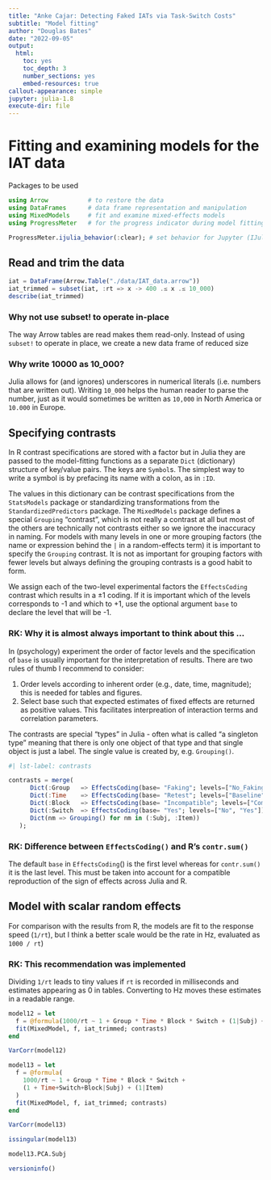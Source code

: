 ```yaml
---
title: "Anke Cajar: Detecting Faked IATs via Task-Switch Costs"
subtitle: "Model fitting"
author: "Douglas Bates"
date: "2022-09-05"
output:
  html:
    toc: yes
    toc_depth: 3
    number_sections: yes
    embed-resources: true
callout-appearance: simple
jupyter: julia-1.8
execute-dir: file
---
```


# Fitting and examining models for the IAT data

Packages to be used

```julia
using Arrow           # to restore the data
using DataFrames      # data frame representation and manipulation
using MixedModels     # fit and examine mixed-effects models
using ProgressMeter   # for the progress indicator during model fitting

ProgressMeter.ijulia_behavior(:clear); # set behavior for Jupyter (IJulia)
```

## Read and trim the data

```julia
iat = DataFrame(Arrow.Table("./data/IAT_data.arrow"))
iat_trimmed = subset(iat, :rt => x -> 400 .≤ x .≤ 10_000)
describe(iat_trimmed)
```

::: {.callout-note collapse="true"}
### Why not use subset! to operate in-place

The way Arrow tables are read makes them read-only.
Instead of using `subset!` to operate in place, we create a new data frame of reduced size
:::

::: {.callout-note collapse="true"}
### Why write 10000 as 10_000?

Julia allows for (and ignores) underscores in numerical literals (i.e. numbers that are written out).
Writing `10_000` helps the human reader to parse the number, just as it would sometimes be written as `10,000` in North America or `10.000` in Europe.
:::

## Specifying contrasts

In R contrast specifications are stored with a factor but in Julia they are passed to the model-fitting functions as a separate `Dict` (dictionary) structure of key/value pairs.
The keys are `Symbol`s.
The simplest way to write a symbol is by prefacing its name with a colon, as in `:ID`.

The values in this dictionary can be contrast specifications from the `StatsModels` package or standardizing transformations from the `StandardizedPredictors` package.
The `MixedModels` package defines a special `Grouping` "contrast", which is not really a contrast at all but most of the others are technically not contrasts either so we ignore the inaccuracy in naming.
For models with many levels in one or more grouping factors (the name or expression behind the `|` in a random-effects term) it is important to specify the `Grouping` contrast.
It is not as important for grouping factors with fewer levels but always defining the grouping contrasts is a good habit to form.

We assign each of the two-level experimental factors the `EffectsCoding` contrast which results in a $\pm 1$ coding.
If it is important which of the levels corresponds to -1 and which to +1, use the optional argument `base` to declare the level that will be -1.

:::{.callout-note collapse="true"}
### RK: Why it is almost always important to think about this ...

In (psychology) experiment the order of factor levels and the specification of `base` is usually important for the interpretation of results. There are two rules of thumb I recommend to consider:

1. Order levels according to inherent order (e.g., date, time, magnitude); this is needed for tables and figures.
2. Select base such that expected estimates of fixed effects are returned as positive values. This facilitates interpreation of interaction terms and correlation parameters.
:::

The contrasts are special "types" in Julia - often what is called "a singleton type" meaning that there is only one object of that type and that single object is just a label.
The single value is created by, e.g. `Grouping()`.

```julia
#| lst-label: contrasts

contrasts = merge(
      Dict(:Group   => EffectsCoding(base= "Faking"; levels=["No_Faking", "Faking"])),
      Dict(:Time    => EffectsCoding(base= "Retest"; levels=["Baseline", "Retest"])),
      Dict(:Block   => EffectsCoding(base= "Incompatible"; levels=["Compatible", "Incompatible"])),
      Dict(:Switch  => EffectsCoding(base= "Yes"; levels=["No", "Yes"])),
      Dict(nm => Grouping() for nm in (:Subj, :Item))
   );
```

:::{.callout-note collapse="true"}
### RK: Difference between `EffectsCoding()` and R's `contr.sum()`

The default `base` in `EffectsCoding`() is the first level whereas for `contr.sum()` it is the last level. This must be taken into account for a compatible reproduction of the sign of effects across Julia and R.
:::


## Model with scalar random effects

For comparison with the results from R, the models are fit to the response speed (`1/rt`), but
I think a better scale would be the rate in Hz, evaluated as `1000 / rt`)

::: {.callout-note collapse="true"}
### RK: This recommendation was implemented

Dividing `1/rt` leads to tiny values if `rt` is recorded in milliseconds and estimates appearing as 0 in tables. Converting to Hz moves these estimates in a readable range.
:::

```julia
model12 = let
  f = @formula(1000/rt ~ 1 + Group * Time * Block * Switch + (1|Subj) + (1|Item))
  fit(MixedModel, f, iat_trimmed; contrasts)
end
```

```julia
VarCorr(model12)
```


```julia
model13 = let
  f = @formula(
    1000/rt ~ 1 + Group * Time * Block * Switch +
    (1 + Time+Switch+Block|Subj) + (1|Item)
  )
  fit(MixedModel, f, iat_trimmed; contrasts)
end
```

```julia
VarCorr(model13)
```

```julia
issingular(model13)
```

```julia
model13.PCA.Subj
```

```julia
versioninfo()
```
